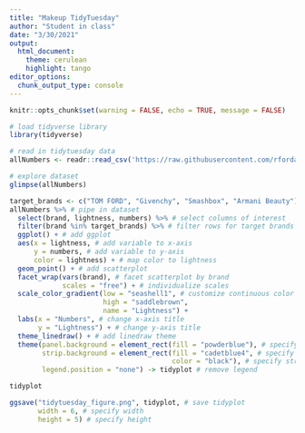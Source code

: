 ```yaml
---
title: "Makeup TidyTuesday"
author: "Student in class"
date: "3/30/2021"
output: 
  html_document:
    theme: cerulean
    highlight: tango
editor_options: 
  chunk_output_type: console
---
```


```r
knitr::opts_chunk$set(warning = FALSE, echo = TRUE, message = FALSE)

# load tidyverse library
library(tidyverse)
```

```r
# read in tidytuesday data
allNumbers <- readr::read_csv('https://raw.githubusercontent.com/rfordatascience/tidytuesday/master/data/2021/2021-03-30/allNumbers.csv')

# explore dataset
glimpse(allNumbers)
```

```r
target_brands <- c("TOM FORD", "Givenchy", "Smashbox", "Armani Beauty") # define target brands
allNumbers %>% # pipe in dataset
  select(brand, lightness, numbers) %>% # select columns of interest
  filter(brand %in% target_brands) %>% # filter rows for target brands
  ggplot() + # add ggplot
  aes(x = lightness, # add variable to x-axis
      y = numbers, # add variable to y-axis
      color = lightness) + # map color to lightness
  geom_point() + # add scatterplot
  facet_wrap(vars(brand), # facet scatterplot by brand
             scales = "free") + # individualize scales
  scale_color_gradient(low = "seashell1", # customize continuous color gradient
                       high = "saddlebrown", 
                       name = "Lightness") +
  labs(x = "Numbers", # change x-axis title
       y = "Lightness") + # change y-axis title
  theme_linedraw() + # add linedraw theme
  theme(panel.background = element_rect(fill = "powderblue"), # specify panel fill 
        strip.background = element_rect(fill = "cadetblue4", # specify strip fill
                                        color = "black"), # specify strip color
        legend.position = "none") -> tidyplot # remove legend

tidyplot
```

```r
ggsave("tidytuesday_figure.png", tidyplot, # save tidyplot
       width = 6, # specify width
       height = 5) # specify height
```